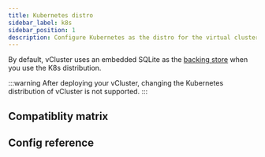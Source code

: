 ```yaml
---
title: Kubernetes distro
sidebar_label: k8s
sidebar_position: 1
description: Configure Kubernetes as the distro for the virtual cluster.
---
```



<DefaultDistroNote/>

By default, vCluster uses an embedded SQLite as the [backing store](../backing-store/README.mdx) when you use the K8s distribution.

:::warning
After deploying your vCluster, changing the Kubernetes distribution of vCluster is not supported.
:::

## Compatiblity matrix

<K8sCompat/>

## Config reference

<DistroK8s/>
